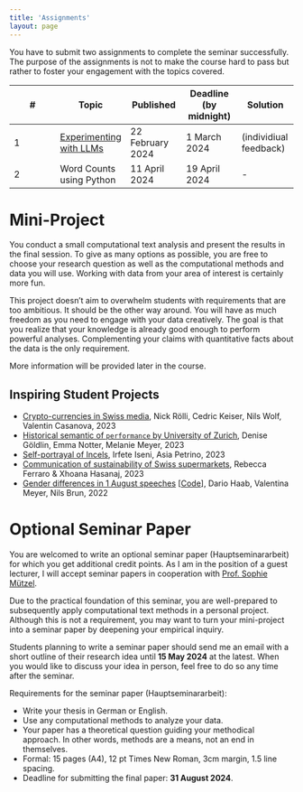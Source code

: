 ```yaml
---
title: 'Assignments'
layout: page
---
```


You have to submit two assignments to complete the seminar successfully. The purpose of the assignments is not to make the course hard to pass but rather to foster your engagement with the topics covered.

| \#  | Topic                                                                        | Published        | Deadline (by midnight) | Solution               |
|---------------|---------------|---------------|---------------|---------------|
| 1   | [Experimenting with LLMs](assignments/assignment_1/ked2024_assignment_1.pdf) | 22 February 2024 | 1 March 2024           | (individiual feedback) |
| 2   | Word Counts using Python                                                     | 11 April 2024    | 19 April 2024          | \-                     |

# Mini-Project

You conduct a small computational text analysis and present the results in the final session. To give as many options as possible, you are free to choose your research question as well as the computational methods and data you will use. Working with data from your area of interest is certainly more fun.

This project doesn't aim to overwhelm students with requirements that are too ambitious. It should be the other way around. You will have as much freedom as you need to engage with your data creatively. The goal is that you realize that your knowledge is already good enough to perform powerful analyses. Complementing your claims with quantitative facts about the data is the only requirement.

More information will be provided later in the course.

## Inspiring Student Projects

-   [Crypto-currencies in Swiss media](materials/mini_projects/2023/miniproject_2023_crypto_currencies.pdf), Nick Rölli, Cedric Keiser, Nils Wolf, Valentin Casanova, 2023
-   [Historical semantic of `performance` by University of Zurich](materials/mini_projects/2023/miniproject_2023_performance.pdf), Denise Göldlin, Emma Notter, Melanie Meyer, 2023
-   [Self-portrayal of Incels](materials/mini_projects/2023/miniproject_2023_incels.pdf), Irfete Iseni, Asia Petrino, 2023
-   [Communication of sustainability of Swiss supermarkets](materials/mini_projects/2023/miniproject_2023_sustainability.pdf), Rebecca Ferraro & Xhoana Hasanaj, 2023
-   [Gender differences in 1 August speeches](materials/mini_projects/2022_gender_differences/KED2024_presentation.pdf) \[[Code](https://github.com/aflueckiger/KED2024/tree/main/KED2024/materials/mini_projects/2022_gender_differences)\], Dario Haab, Valentina Meyer, Nils Brun, 2022

# Optional Seminar Paper

You are welcomed to write an optional seminar paper (Hauptseminararbeit) for which you get additional credit points. As I am in the position of a guest lecturer, I will accept seminar papers in cooperation with [Prof. Sophie Mützel](https://www.unilu.ch/fakultaeten/ksf/institute/soziologisches-seminar/mitarbeitende/sophie-muetzel/).

Due to the practical foundation of this seminar, you are well-prepared to subsequently apply computational text methods in a personal project. Although this is not a requirement, you may want to turn your mini-project into a seminar paper by deepening your empirical inquiry.

Students planning to write a seminar paper should send me an email with a short outline of their research idea until **15 May 2024** at the latest. When you would like to discuss your idea in person, feel free to do so any time after the seminar.

Requirements for the seminar paper (Hauptseminararbeit):

-   Write your thesis in German or English.
-   Use any computational methods to analyze your data.
-   Your paper has a theoretical question guiding your methodical approach. In other words, methods are a means, not an end in themselves.
-   Formal: 15 pages (A4), 12 pt Times New Roman, 3cm margin, 1.5 line spacing.
-   Deadline for submitting the final paper: **31 August 2024**.